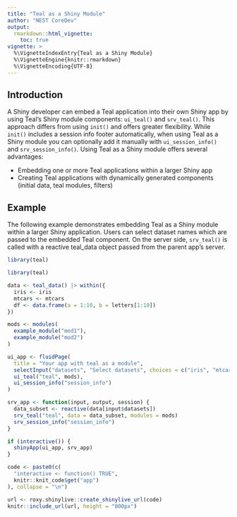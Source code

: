 ```yaml
---
title: "Teal as a Shiny Module"
author: "NEST CoreDev"
output: 
  rmarkdown::html_vignette:
    toc: true
vignette: >
  %\VignetteIndexEntry{Teal as a Shiny Module}
  %\VignetteEngine{knitr::rmarkdown}
  %\VignetteEncoding{UTF-8}
---
```


## Introduction

A Shiny developer can embed a Teal application into their own Shiny app by using Teal's Shiny module components: `ui_teal()` and `srv_teal()`.
This approach differs from using `init()` and offers greater flexibility. While `init()` includes a session info footer automatically,
when using Teal as a Shiny module you can optionally add it manually with `ui_session_info()` and `srv_session_info()`.
Using Teal as a Shiny module offers several advantages:

- Embedding one or more Teal applications within a larger Shiny app
- Creating Teal applications with dynamically generated components (initial data, teal modules, filters)

## Example

The following example demonstrates embedding Teal as a Shiny module within a larger Shiny application.
Users can select dataset names which are passed to the embedded Teal component.
On the server side, `srv_teal()` is called with a reactive teal_data object passed from the parent app's server.

```r
library(teal)
```
```r
library(teal)

data <- teal_data() |> within({
  iris <- iris
  mtcars <- mtcars
  df <- data.frame(a = 1:10, b = letters[1:10])
})

mods <- modules(
  example_module("mod1"),
  example_module("mod2")
)

ui_app <- fluidPage(
  title = "Your app with teal as a module",
  selectInput("datasets", "Select datasets", choices = c("iris", "mtcars", "df"), selected = "iris", multiple = TRUE),
  ui_teal("teal", mods),
  ui_session_info("session_info")
)

srv_app <- function(input, output, session) {
  data_subset <- reactive(data[input$datasets])
  srv_teal("teal", data = data_subset, modules = mods)
  srv_session_info("session_info")
}

if (interactive()) {
  shinyApp(ui_app, srv_app)
}
```

```r
code <- paste0(c(
  "interactive <- function() TRUE",
  knitr::knit_code$get("app")
), collapse = "\n")

url <- roxy.shinylive::create_shinylive_url(code)
knitr::include_url(url, height = "800px")
```
